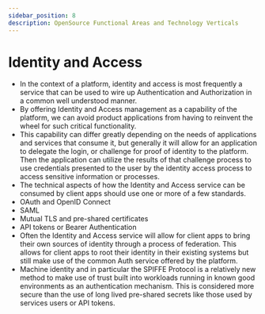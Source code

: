 ```yaml
---
sidebar_position: 8
description: OpenSource Functional Areas and Technology Verticals
---
```


# Identity and Access

- In the context of a platform, identity and access is most frequently a service that can be used to wire up Authentication and Authorization in a common well understood manner.
- By offering Identity and Access management as a capability of the platform, we can avoid product applications from having to reinvent the wheel for such critical functionality.
- This capability can differ greatly depending on the needs of applications and services that consume it, but generally it will allow for an application to delegate the login, or challenge for proof of identity to the platform. Then the application can utilize the results of that challenge process to use credentials presented to the user by the identity access process to access sensitive information or processes.
- The technical aspects of how the Identity and Access service can be consumed by client apps should use one or more of a few standards.
- OAuth and OpenID Connect
- SAML
- Mutual TLS and pre-shared certificates
- API tokens or Bearer Authentication
- Often the Identity and Access service will allow for client apps to bring their own sources of identity through a process of federation. This allows for client apps to root their identity in their existing systems but still make use of the common Auth service offered by the platform.
- Machine identity and in particular the SPIFFE Protocol is a relatively new method to make use of trust built into workloads running in known good environments as an authentication mechanism. This is considered more secure than the use of long lived pre-shared secrets like those used by services users or API tokens.

